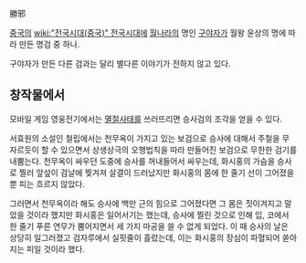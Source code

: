 勝邪

[[중국]]의 [[wiki:"전국시대(중국)" 전국시대]]에 [[월]]나라의 명인 [[구야자]]가 월왕 윤상의 명에 따라 만든 명검 중 하나.

구야자가 만든 다른 검과는 달리 별다른 이야기가 전하지 않고 있다.

== 창작물에서 ==
모바일 게임 영웅전기에서는 [[멸절사태]]를 쓰러뜨리면 승사검의 조각을 얻을 수 있다.

서효원의 소설인 철립에서는 천무옥이 가지고 있는 보검으로 승사에 대해서 주철을 무 자르듯이 할 수 있으면서 상생상극의 오행법칙을 따라 만들어진 보검으로 무한한 검기를 내뿜는다. 천무옥이 싸우던 도중에 승사를 꺼내들어서 싸우는데, 화시홍의 가슴을 승사로 찔러 앞섶이 검날에 찢겨져 살결이 드러났지만 화시홍의 몸에 한 줄기 선이 그어졌을 뿐 피는 흐르지 않았다.

그러면서 천무옥이라 해도 승사에 백만 근의 힘으로 그어졌다면 그 몸은 짓이겨지고 말았을 것이라 했지만 화시홍은 일어서기는 했는데, 승사에 찔린 것으로 인해 입, 코에서 한 줄기 푸른 연무가 뿜어지면서 세 가지 마공을 쓸 수 없게 되었다. 이 때 승사의 날은 상당히 일그러졌고 검자루에서 실핏줄이 흘렀는데, 이는 화시홍의 장심이 파혈되어 쏟아지는 피일 것이라 했다.
